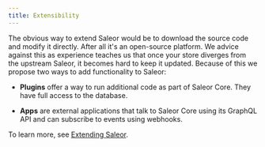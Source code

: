 ```yaml
---
title: Extensibility
---
```



The obvious way to extend Saleor would be to download the source code and modify it directly. After all it's an open-source platform. We advice against this as experience teaches us that once your store diverges from the upstream Saleor, it becomes hard to keep it updated. Because of this we propose two ways to add functionality to Saleor:

- **Plugins** offer a way to run additional code as part of Saleor Core. They have full access to the database.

- **Apps** are external applications that talk to Saleor Core using its GraphQL API and can subscribe to events using webhooks.

To learn more, see [Extending Saleor](developer/extending.mdx).